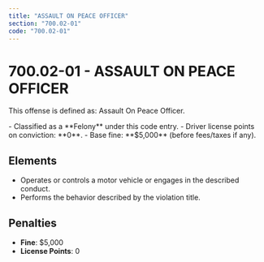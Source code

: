 ```yaml
---
title: "ASSAULT ON PEACE OFFICER"
section: "700.02-01"
code: "700.02-01"
---
```





# 700.02-01 - ASSAULT ON PEACE OFFICER

This offense is defined as: Assault On Peace Officer.

<Aside type="danger" title="Charge Type: Felony">
- Classified as a **Felony** under this code entry.
- Driver license points on conviction: **0**.
- Base fine: **$5,000** (before fees/taxes if any).
</Aside>

## Elements
- Operates or controls a motor vehicle or engages in the described conduct.
- Performs the behavior described by the violation title.

## Penalties
- **Fine**: $5,000
- **License Points**: 0
